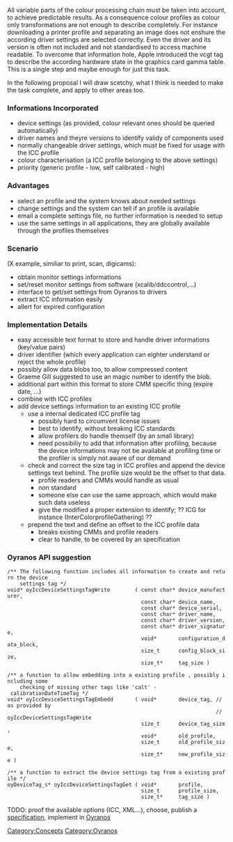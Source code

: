 All variable parts of the colour processing chain must be taken into account, to achieve predictable results. As a consequence colour profiles as colour only transformations are not enough to describe completely. For instance downloading a printer profile and separating an image does not enshure the according driver settings are selected correctly. Even the driver and its version is often not included and not standardised to access machine readable. To overcome that information hole, Apple introduced the vcgt tag to describe the according hardware state in the graphics card gamma table. This is a single step and maybe enough for just this task.

In the following proposal I will draw scetchy, what I think is needed to make the task complete, and apply to other areas too.

=== Informations Incorporated ===
* device settings (as provided, colour relevant ones should be queried automatically)
* driver names and theyre versions to identify validy of components used
* normally changeable driver settings, which must be fixed for usage with the ICC profile
* colour characterisation (a ICC profile belonging to the above settings)
* priority (generic profile - low, self calibrated - high)

=== Advantages ===
* select an profile and the system knows about needed settings
* change settings and the system can tell if an profile is available
* email a complete settings file, no further information is needed to setup
* use the same settings in all applications, they are globally available through the profiles themselves

=== Scenario ===
(X example, similiar to print, scan, digicams):
* obtain monitor settings informations
* set/reset monitor settings from software (xcalib/ddccontrol,...)
* interface to get/set settings from Oyranos to drivers
* extract ICC information easily
* allert for expired configuration

=== Implementation Details ===
* easy accessible text format to store and handle driver informations (key/value pairs)
* driver identifier (which every application can eighter understand or reject the whole profile)
* possibly allow data blobs too, to allow compressed content
* Graeme Gill suggested to use an magic number to identify the blob.
* additional part within this format to store CMM specific thing (expire date, ...)
* combine with ICC profiles
* add device settings information to an existing ICC profile
** use a internal dedicated ICC profile tag
*** possibly hard to circumvent license issues
*** best to identify, without breaking ICC standards
*** allow profilers do handle  themself (by an small library)
*** need possibiliy to add that information after profiling, because the device informations may not be available at profiling time or the profiler is simply not aware of our demand
** check and correct the size tag in ICC profiles and append the device settings text behind. The profile size would be the offset to that data.
*** profile readers and CMMs would handle as usual
*** non standard
*** someone else can use the same approach, which would make such data useless
*** give the modified a proper extension to identify; ?? ICG for instance (InterColorprofileGathering) ??
** prepend the text and define an offset to the ICC profile data
*** breaks existing CMMs and profile readers
*** clear to handle, to be covered by an specification

=== Oyranos API suggestion ===
 /** The following function includes all information to create and return the device 
     settings tag */
 void* oyIccDeviceSettingsTagWrite        ( const char* device_manufacturer,
                                            const char* device_name,
                                            const char* device_serial,
                                            const char* driver_name,
                                            const char* driver_version,
                                            const char* driver_signature,
                                            void*       configuration_data_block,
                                            size_t      config_block_size,
                                            size_t*     tag_size )

 /** a function to allow embedding into a existing profile , possibly including some 
     checking of missing other tags like 'calt' - calibrationDateTimeTag */
 void* oyIccDeviceSettingsTagEmbedd       ( void*       device_tag, // as provided by
                                                                    // oyIccDeviceSettingsTagWrite
                                            size_t      device_tag_size,
                                            void*       old_profile,
                                            size_t      old_profile_size,
                                            size_t*     new_profile_size )

 /** a function to extract the device settings tag from a existing profile */
 oyDeviceTag_s* oyIccDeviceSettingsTagGet ( void*       profile,
                                            size_t      profile_size,
                                            size_t*     tag_size )


TODO: proof the available options (ICC, XML...), choose, publish a [[Device Settings in ICC 0.1|specification]], implement in [[Oyranos]]

[[Category:Concepts]]
[[Category:Oyranos]]